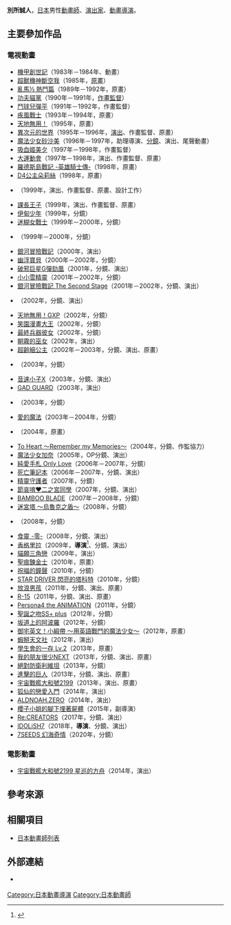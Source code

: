 {{multiple issues|
{{Notability Unreferenced|time=2016-08-03T04:17:30+00:00}}
{{Primarysources|time=2016-08-03T04:17:30+00:00}}
}}
{{noteTA|G1=Anime}}
{{japanese|japanese=別所 誠人|kana=べっしょ まこと|romaji=Bessho Makoto}}
'''別所誠人'''{{bd|||}}，[[日本|日本]]男性[[動畫師|動畫師]]、[[戲劇|演出家]]、[[動畫|動畫]][[導演|導演]]。

== 主要參加作品 ==
=== 電視動畫 ===
* [[太空戰神|機甲創世記]]（1983年－1984年、動畫）
* [[超獸機神|超獸機神斷空我]]（1985年，[[原畫|原畫]]）
* [[亂馬½|亂馬½ 熱鬥篇]]（1989年－1992年，原畫）
* [[功夫貓黨|功夫貓黨]]（1990年－1991年，[[作畫監督|作畫監督]]）
* [[鬥球兒彈平|鬥球兒彈平]]（1991年－1992年，作畫監督）
* [[疾風戰士|疾風戰士]]（1993年－1994年，原畫）
* [[天地無用！#天地無用!|天地無用！]]（1995年，原畫）
* [[神秘的世界|異次元的世界]]（1995年－1996年，[[戲劇|演出]]、作畫監督、原畫）
* [[魔法少女砂沙美|魔法少女砂沙美]]（1996年－1997年，助理導演、[[分鏡|分鏡]]、演出、尾聲動畫）
* [[吸血姬美夕|吸血姬美夕]]（1997年－1998年，作畫監督）
* [[大運動會|大運動會]]（1997年－1998年，演出、作畫監督、原畫）
* [[羅德斯島戰記-英雄騎士傳-|羅德斯島戰記 -英雄騎士傳-]]（1998年，原畫）
* [[D4公主朵莉絲|D4公主朵莉絲]]（1998年，原畫）
* {{link-ja|平行世界物語|デュアル!ぱられルンルン物語}}（1999年，演出、作畫監督、原畫、設計工作）
* [[課長王子|課長王子]]（1999年，演出、作畫監督、原畫）
* [[伊甸少年|伊甸少年]]（1999年，分鏡）
* [[迷糊女戰士|迷糊女戰士]]（1999年－2000年，分鏡）
* {{link-ja|WILD ARMS ～Twilight Venom～|ワイルドアームズ トワイライトヴェノム}}（1999年－2000年，分鏡）
* [[銀河冒險戰記|銀河冒險戰記]]（2000年，演出）
* [[Da!Da!Da!|幽浮寶貝]]（2000年－2002年，分鏡）
* [[破邪巨星G彈劾凰|破邪巨星G彈劾凰]]（2001年，分鏡、演出）
* [[小小雪精靈|小小雪精靈]]（2001年－2002年，分鏡）
* [[銀河冒險戰記|銀河冒險戰記 The Second Stage]]（2001年－2002年，分鏡、演出）
* {{link-ja|魔法遊戲|魔法遊戯|魔法遊戲 飛吧!! 花丸大冒險}}（2002年，分鏡、演出）
* [[天地無用！#天地無用!GXP|天地無用！GXP]]（2002年，分鏡）
* [[笑園漫畫大王|笑園漫畫大王]]（2002年，分鏡）
* [[最終兵器彼女|最終兵器彼女]]（2002年，分鏡）
* [[朝霧的巫女|朝霧的巫女]]（2002年，演出）
* [[超齡細公主|超齡細公主]]（2002年－2003年，分鏡、演出、原畫）
* {{link-ja|STRATOS 4|ストラトス・フォー}}（2003年，分鏡）
* [[音速小子X|音速小子X]]（2003年，分鏡、演出）
* [[GAD_GUARD|GAD GUARD]]（2003年，演出）
* {{link-ja|高機動幻想 ～嶄新之行軍歌～|ガンパレード・マーチ 〜新たなる行軍歌〜}}（2003年，分鏡）
* [[愛的魔法|愛的魔法]]（2003年－2004年，分鏡）
* {{link-ja|2x2 忍傳|ニニンがシノブ伝}}（2004年，原畫）
* [[To_Heart#To_Heart_～Remember_my_Memories～|To Heart ～Remember my Memories～]]（2004年，分鏡、作監協力）
* [[魔法少女加奈|魔法少女加奈]]（2005年，OP分鏡、演出）
* [[心跳回憶_Only_Love|純愛手札 Only Love]]（2006年－2007年，分鏡）
* [[死亡筆記_(動畫)|死亡筆記本]]（2006年－2007年，分鏡、演出）
* [[守護者系列|精靈守護者]]（2007年，分鏡）
* [[節哀唷♥二之宮同學|節哀唷♥二之宮同學]]（2007年，分鏡、演出）
* [[BAMBOO_BLADE|BAMBOO BLADE]]（2007年－2008年，分鏡）
* [[迷宮塔_(動畫)|迷宮塔 ～烏魯克之盾～]]（2008年，分鏡）
* {{link-ja|鐵腕女警 DECODE|鉄腕バーディー DECODE}}（2008年，分鏡）
* [[食靈|食靈 -零-]]（2008年，分鏡、演出）
* [[香格里拉_(科幻小說)|香格里拉]]（2009年，'''導演'''<ref>{{cite web|url=https://anime.eiga.com/program/100808/|title=香格里拉：作品情報|publisher=Anime Hack|accessdate=2020-07-04|language=ja|archive-date=2020-07-04|archive-url=https://web.archive.org/web/20200704133937/https://anime.eiga.com/program/100808/|dead-url=no}}</ref>、分鏡、演出）
* [[貓願三角戀|貓願三角戀]]（2009年，演出）
* [[聖痕鍊金士|聖痕鍊金士]]（2010年，原畫）
* [[祝福的鐘聲|祝福的鐘聲]]（2010年，分鏡）
* [[STAR_DRIVER_閃亮的塔科特|STAR DRIVER 閃亮的塔科特]]（2010年，分鏡）
* [[放浪男孩|放浪男孩]]（2011年，分鏡、演出、原畫）
* [[R-15|R-15]]（2011年，分鏡、演出、原畫）
* [[女神異聞錄4|Persona4 the ANIMATION]]（2011年，分鏡）
* [[聖誕之吻|聖誕之吻SS+ plus]]（2012年，分鏡）
* [[坂道上的阿波羅|坂道上的阿波羅]]（2012年，分鏡）
* [[御宅英文！小緞帶_～用英語戰鬥的魔法少女～|御宅英文！小緞帶 ～用英語戰鬥的魔法少女～]]（2012年，原畫）
* [[蝦掰天文社|蝦掰天文社]]（2012年，演出）
* [[碧陽學園學生會議事錄|學生會的一存 Lv.2]]（2013年，原畫）
* [[我的朋友很少|我的朋友很少NEXT]]（2013年，分鏡、演出、原畫）
* [[絕對防衛利維坦|絕對防衛利維坦]]（2013年，分鏡）
* [[進擊的巨人|進擊的巨人]]（2013年，分鏡、演出、原畫）
* [[宇宙戰艦大和號2199|宇宙戰艦大和號2199]]（2013年，演出、原畫）
* [[狐仙的戀愛入門|狐仙的戀愛入門]]（2014年，演出）
* [[ALDNOAH.ZERO|ALDNOAH.ZERO]]（2014年，演出）
* [[櫻子小姐的腳下埋著屍體|櫻子小姐的腳下埋著屍體]]（2015年，副導演）
* [[Re:CREATORS|Re:CREATORS]]（2017年，分鏡、演出）
* [[IDOLiSH7|IDOLiSH7]]（2018年，'''導演'''、分鏡、演出）
* [[7SEEDS_幻海奇情|7SEEDS 幻海奇情]]（2020年，分鏡）

=== 電影動畫 ===
* [[宇宙戰艦大和號2199#劇場版|宇宙戰艦大和號2199 星巡的方舟]]（2014年，演出）

== 參考來源 ==
{{reflist}}

== 相關項目 ==
* [[日本動畫師列表|日本動畫師列表]]

== 外部連結 ==
* {{Twitter|besmobile37}} {{ja icon}}

{{DEFAULTSORT:Bessho Makoto}}
[[Category:日本動畫導演|Category:日本動畫導演]]
[[Category:日本動畫師|Category:日本動畫師]]